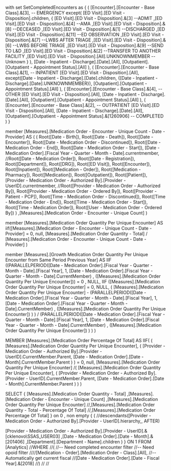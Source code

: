 


with 
set SetCompletedEncounters as
{
	(
		[Encounter].[Encounter - Base Class].&[3],				-- EMERGENCY
		except(
			[ED Visit].[ED Visit - Disposition].children,
			{
				 [ED Visit].[ED Visit - Disposition].&[3]					--ADMIT
				,[ED Visit].[ED Visit - Disposition].&[4]					--AMA
				,[ED Visit].[ED Visit - Disposition].&[8]					--DECEASED
				,[ED Visit].[ED Visit - Disposition].&[1]					--DISCHARGED
				,[ED Visit].[ED Visit - Disposition].&[11]					--ED OBSERVATION
				,[ED Visit].[ED Visit - Disposition].&[7]					--LWBS AFTER TRIAGE
				,[ED Visit].[ED Visit - Disposition].&[6]					--LWBS BEFORE TRIAGE
				,[ED Visit].[ED Visit - Disposition].&[9]					--SEND TO L&D
				,[ED Visit].[ED Visit - Disposition].&[2]					--TRANSFER TO ANOTHER FACILITY
				,[ED Visit].[ED Visit - Disposition].[All].UNKNOWNMEMBER	--Unknown
			}
		),
		[Date - Inpatient - Discharge].[Date].[All],
		[Outpatient].[Outpatient - Appointment Status].[All]
	),
	(
		[Encounter].[Encounter - Base Class].&[1],				-- INPATIENT
		[ED Visit].[ED Visit - Disposition].[All],
		except([Date - Inpatient - Discharge].[Date].children, {[Date - Inpatient - Discharge].[Date].UNKNOWNMEMBER}),
		[Outpatient].[Outpatient - Appointment Status].[All]
	),
	(
		[Encounter].[Encounter - Base Class].&[4],				-- OTHER
		[ED Visit].[ED Visit - Disposition].[All],
		[Date - Inpatient - Discharge].[Date].[All],
		[Outpatient].[Outpatient - Appointment Status].[All]
	),
	(
		[Encounter].[Encounter - Base Class].&[2],				-- OUTPATIENT
		[ED Visit].[ED Visit - Disposition].[All],
		[Date - Inpatient - Discharge].[Date].[All],
		[Outpatient].[Outpatient - Appointment Status].&[1260906]		-- COMPLETED
	)
}


member [Measures].[Medication Order - Encounter - Unique Count - Date - Provider] AS 
( 
	(
		Root([Date - Birth]),
		Root([Date - Death]),
		Root([Date - Encounter]),
		Root([Date - Medication Order - Discontinued]),
		Root([Date - Medication Order - End]),
		Root([Date - Medication Order - Start]),
		[Date - Medication Order].[Fiscal Year - Quarter - Month - Date].currentmember,
		//Root([Date - Medication Order]),
		Root([Date - Registration]),
		Root([Department]),
		Root([DRG]),
		Root([ED Visit]),
		Root([Encounter]),
		Root([Inpatient]),
		Root([Medication - Order]),
		Root([Medication - Pharmacy]),
		Root([Medication]),
		Root([Outpatient]),
		Root([Patient]),
		[Provider - Medication Order - Authorized By].[Provider - UserID].currentmember,
		//Root([Provider - Medication Order - Authorized By]),
		Root([Provider - Medication Order - Ordered By]),
		Root([Provider - Patient - PCP]),
		Root([Time - Medication Order - Discontinued]),
		Root([Time - Medication Order - End]),
		Root([Time - Medication Order - Start]),
		Root([Time - Medication Order]),
		Root([User - Medication Order - Ordered By])
	)
	,[Measures].[Medication Order - Encounter - Unique Count]
)

member [Measures].[Medication Order Quantity Per Unique Encounter] AS 
iif([Measures].[Medication Order - Encounter - Unique Count - Date - Provider] = 0,
	null,
	[Measures].[Medication Order Quantity - Total] / [Measures].[Medication Order - Encounter - Unique Count - Date - Provider]
)

member [Measures].[Growth Medication Order Quantity Per Unique Encounter from Same Period Previous Year] AS 
IIF ((PARALLELPERIOD([Date - Medication Order].[Fiscal Year - Quarter - Month - Date].[Fiscal Year], 1, [Date - Medication Order].[Fiscal Year - Quarter - Month - Date].CurrentMember) , ([Measures].[Medication Order Quantity Per Unique Encounter])) = 0  , NULL,
    IIF ([Measures].[Medication Order Quantity Per Unique Encounter] = 0, NULL,
            (
            [Measures].[Medication Order Quantity Per Unique Encounter] - 
            (PARALLELPERIOD([Date - Medication Order].[Fiscal Year - Quarter - Month - Date].[Fiscal Year], 1, [Date - Medication Order].[Fiscal Year - Quarter - Month - Date].CurrentMember) , ([Measures].[Medication Order Quantity Per Unique Encounter])
                            )
            )
            / (PARALLELPERIOD([Date - Medication Order].[Fiscal Year - Quarter - Month - Date].[Fiscal Year], 1, [Date - Medication Order].[Fiscal Year - Quarter - Month - Date].CurrentMember) , ([Measures].[Medication Order Quantity Per Unique Encounter])
            )
        )
) 

MEMBER [Measures].[Medication Order Percentage Of Total]
 AS 
IIF(
	(
		[Measures].[Medication Order Quantity Per Unique Encounter], 
		(
			[Provider - Medication Order - Authorized By].[Provider - UserID].CurrentMember.Parent,
			[Date - Medication Order].[Date - Month].CurrentMember.Parent
		)
	) = 0, 
	null,
	[Measures].[Medication Order Quantity Per Unique Encounter]
	/(
		[Measures].[Medication Order Quantity Per Unique Encounter], 
		(
			[Provider - Medication Order - Authorized By].[Provider - UserID].CurrentMember.Parent,
			[Date - Medication Order].[Date - Month].CurrentMember.Parent
		)
	)
)

SELECT 
{
[Measures].[Medication Order Quantity - Total]
,[Measures].[Medication Order - Encounter - Unique Count]
,[Measures].[Medication Order Quantity Per Unique Encounter]
//,[Measures].[Medication Order Quantity - Total - Percentage Of Total]
//,[Measures].[Medication Order Percentage Of Total]
} on 0
, non empty 
{
(
		//descendants([Provider - Medication Order - Authorized By].[Provider - UserID].hierarchy,, AFTER)

[Provider - Medication Order - Authorized By].[Provider - UserID].&[cklenovo\SSAS_USER03]
,[Date - Medication Order].[Date - Month].&[201406]
,[Department].[Department - Name].children
)
} ON 1
FROM 
	[Analytics] 
//WHERE 
//(
//-- Need completed encounter filter
//-- Need opoid filter
////[Medication - Order].[Medication Order - Class].[All],
//-- Automatically get current fiscal
//[Date - Medication Order].[Date - Fiscal Year].&[2018]
//)
//
//
